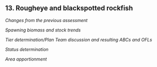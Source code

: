 ## 13. Rougheye and blackspotted rockfish

*Changes from the previous assessment*

*Spawning biomass and stock trends*

*Tier determination/Plan Team discussion and resulting ABCs and OFLs*

*Status determination*

*Area apportionment*


